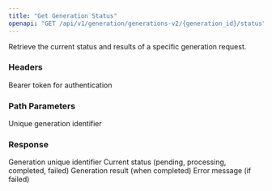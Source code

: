 ```yaml
---
title: "Get Generation Status"
openapi: "GET /api/v1/generation/generations-v2/{generation_id}/status"
---
```


Retrieve the current status and results of a specific generation request.

### Headers

<ParamField header="Authorization" type="string" required>
  Bearer token for authentication
</ParamField>

### Path Parameters

<ParamField path="generation_id" type="string" required>
  Unique generation identifier
</ParamField>

### Response

<ResponseField name="id" type="string">
  Generation unique identifier
</ResponseField>

<ResponseField name="status" type="string">
  Current status (pending, processing, completed, failed)
</ResponseField>

<ResponseField name="result" type="object">
  Generation result (when completed)
</ResponseField>

<ResponseField name="error" type="string">
  Error message (if failed)
</ResponseField>
